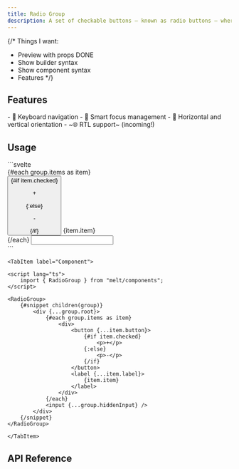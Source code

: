 ---
title: Radio Group
description: A set of checkable buttons — known as radio buttons — where no more than one of the buttons can be checked at a time.
---

{/*
Things I want:
- Preview with props DONE
- Show builder syntax
- Show component syntax
- Features
*/}

<Preview client:load />

## Features

<Features>
- 🎹 Keyboard navigation
- 🧠 Smart focus management
- 🔄 Horizontal and vertical orientation
- ~🌐 RTL support~ (incoming!)
</Features>

## Usage

<Tabs>
	<TabItem label="Builder">
```svelte
<script lang="ts">
    import { RadioGroup } from "melt/builders";

    const group = new RadioGroup();
</script>

<div {...group.root}>
    {#each group.items as item}
        <div>
            <button {...item.button}>
                {#if item.checked}
                    <p>+</p>
                {:else}
                    <p>-</p>
                {/if}
            </button>
            <label {...item.label}>
                {item.item}
            </label>
        </div>
    {/each}
    <input {...group.hiddenInput} />
</div>
```
	</TabItem>

	<TabItem label="Component">
```svelte
<script lang="ts">
	import { RadioGroup } from "melt/components";
</script>

<RadioGroup>
	{#snippet children(group)}
		<div {...group.root}>
            {#each group.items as item}
                <div>
                    <button {...item.button}>
                        {#if item.checked}
                            <p>+</p>
                        {:else}
                            <p>-</p>
                        {/if}
                    </button>
                    <label {...item.label}>
                        {item.item}
                    </label>
                </div>
            {/each}
            <input {...group.hiddenInput} />
        </div>
	{/snippet}
</RadioGroup>
```
	</TabItem>
</Tabs>


## API Reference

<ApiTable entry="RadioGroup" />